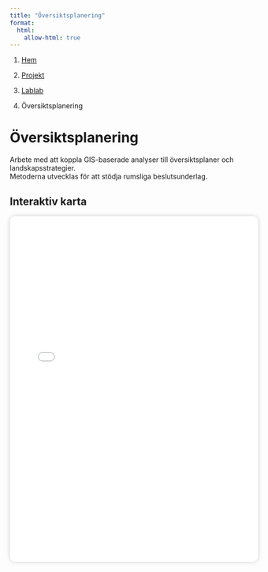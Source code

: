 ```yaml
---
title: "Översiktsplanering"
format:
  html:
    allow-html: true
---
```


<nav aria-label="breadcrumb">

<ol class="breadcrumb">

<li class="breadcrumb-item">

<a href="../../../index.html">Hem</a>

</li>

<li class="breadcrumb-item">

<a href="../../index.html">Projekt</a>

</li>

<li class="breadcrumb-item">

<a href="../index.html">Lablab</a>

</li>

<li class="breadcrumb-item active" aria-current="page">

Översiktsplanering

</li>

</ol>

</nav>

# Översiktsplanering

Arbete med att koppla GIS-baserade analyser till översiktsplaner och landskapsstrategier.\
Metoderna utvecklas för att stödja rumsliga beslutsunderlag.

## Interaktiv karta

<iframe src="oversiktsplanering.html" width="100%" height="700" style="border:none; border-radius: 12px; box-shadow: 0 0 8px rgba(0,0,0,0.2);">

</iframe>
